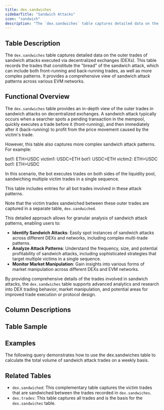 ```yaml
---
title: dex.sandwiches
sidebarTitle: "Sandwich Attacks"
icon: "sandwich"
description: "The `dex.sandwiches` table captures detailed data on the outer trades of sandwich attacks in decentralized exchanges (DEXs), recording front-running and back-running trades across various EVM networks."
---
```


## Table Description

The `dex.sandwiches` table captures detailed data on the outer trades of sandwich attacks executed via decentralized exchanges (DEXs). This table records the trades that constitute the "bread" of the sandwich attack, which can include both front-running and back-running trades, as well as more complex patterns. It provides a comprehensive view of sandwich attack patterns across various EVM networks.

## Functional Overview

The `dex.sandwiches` table provides an in-depth view of the outer trades in sandwich attacks on decentralized exchanges. A sandwich attack typically occurs when a searcher spots a pending transaction in the mempool, quickly executes a trade before it (front-running), and then immediately after it (back-running) to profit from the price movement caused by the victim's trade.

However, this table also captures more complex sandwich attack patterns. For example:

bot1: ETH>USDC
victim1: USDC>ETH
bot1: USDC>ETH
victim2: ETH>USDC
bot1: ETH>USDC

In this scenario, the bot executes trades on both sides of the liquidity pool, sandwiching multiple victim trades in a single sequence.

This table includes entries for all bot trades involved in these attack patterns.

Note that the victim trades sandwiched between these outer trades are captured in a separate table, `dex.sandwiched`.

This detailed approach allows for granular analysis of sandwich attack patterns, enabling users to:

- **Identify Sandwich Attacks**: Easily spot instances of sandwich attacks across different DEXs and networks, including complex multi-trade patterns.
- **Analyze Attack Patterns**: Understand the frequency, size, and potential profitability of sandwich attacks, including sophisticated strategies that target multiple victims in a single sequence.
- **Monitor Market Manipulation**: Gain insights into various forms of market manipulation across different DEXs and EVM networks.

By providing comprehensive details of the trades involved in sandwich attacks, the `dex.sandwiches` table supports advanced analytics and research into DEX trading behavior, market manipulation, and potential areas for improved trade execution or protocol design.

## Column Descriptions


<ColumnDescriptions tableSchema="dex" tableName="sandwiches" />

## Table Sample


<TableSample tableSchema="dex" tableName="sandwiches" />

## Examples

The following query demonstrates how to use the dex.sandwiches table to calculate the total volume of sandwich attack trades on a weekly basis.

## Related Tables

- `dex.sandwiched`: This complementary table captures the victim trades that are sandwiched between the trades recorded in `dex.sandwiches`.
- `dex.trades`: This table captures all trades and is the basis for the `dex.sandwiches` table.
